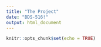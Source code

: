 ```yaml
---
title: "The Project"
date: "BDS-516!"
output: html_document
---
```


```r
knitr::opts_chunk$set(echo = TRUE)
```

